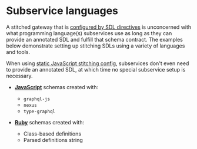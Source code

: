 # Subservice languages

A stitched gateway that is [configured by SDL directives](/docs/approaches/stitching-directives) is
unconcerned with what programming language(s) subservices use as long as they can provide an
annotated SDL and fulfill that schema contract. The examples below demonstrate setting up stitching
SDLs using a variety of languages and tools.

When using [static JavaScript stitching config](/docs/approaches/type-merging), subservices don't
even need to provide an annotated SDL, at which time no special subservice setup is necessary.

- **[JavaScript](/handbook/other-integrations/subservice-languages/javascript)** schemas created
  with:

  - `graphql-js`
  - `nexus`
  - `type-graphql`

- **[Ruby](/handbook/other-integrations/subservice-languages/ruby)** schemas created with:
  - Class-based definitions
  - Parsed definitions string
